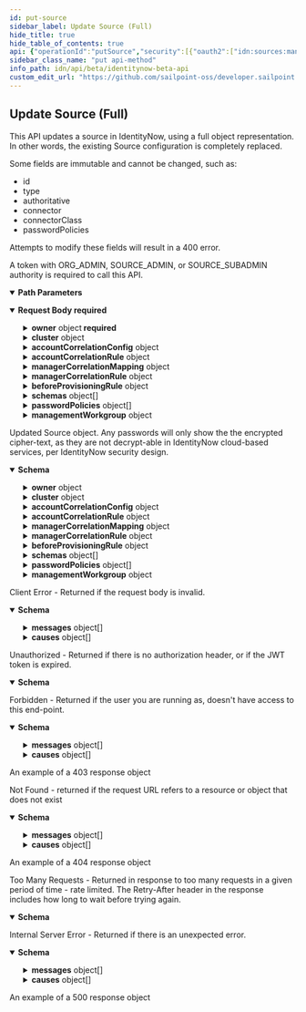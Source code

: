 ```yaml
---
id: put-source
sidebar_label: Update Source (Full)
hide_title: true
hide_table_of_contents: true
api: {"operationId":"putSource","security":[{"oauth2":["idn:sources:manage"]}],"tags":["Sources"],"description":"This API updates a source in IdentityNow, using a full object representation. In other words, the existing Source\nconfiguration is completely replaced.\n\nSome fields are immutable and cannot be changed, such as:\n\n* id\n* type\n* authoritative\n* connector\n* connectorClass\n* passwordPolicies\n\nAttempts to modify these fields will result in a 400 error.\n\nA token with ORG_ADMIN, SOURCE_ADMIN, or SOURCE_SUBADMIN authority is required to call this API.\n","parameters":[{"in":"path","name":"id","schema":{"type":"string"},"required":true,"description":"The Source id","example":"2c9180835d191a86015d28455b4a2329"}],"requestBody":{"required":true,"content":{"application/json":{"schema":{"type":"object","properties":{"id":{"type":"string","readOnly":true,"description":"the id of the Source","example":"2c91808568c529c60168cca6f90c1324"},"name":{"type":"string","description":"Human-readable name of the source","example":"My Source"},"description":{"type":"string","description":"Human-readable description of the source","example":"This is the corporate directory."},"owner":{"description":"Reference to an owning Identity Object","type":"object","properties":{"type":{"description":"The type of object being referenced","type":"string","enum":["IDENTITY"],"example":"IDENTITY"},"id":{"type":"string","description":"ID of the identity","example":"2c91808568c529c60168cca6f90c1313"},"name":{"type":"string","description":"Human-readable display name of the identity","example":"MyName"}}},"cluster":{"description":"Reference to the associated Cluster","type":"object","properties":{"type":{"description":"The type of object being referenced","type":"string","enum":["CLUSTER"],"example":"CLUSTER"},"id":{"type":"string","description":"ID of the cluster","example":"2c9180866166b5b0016167c32ef31a66"},"name":{"type":"string","description":"Human-readable display name of the cluster","example":"Corporate Cluster"}}},"accountCorrelationConfig":{"description":"Reference to an Account Correlation Config object","type":"object","properties":{"type":{"description":"The type of object being referenced","type":"string","enum":["ACCOUNT_CORRELATION_CONFIG"],"example":"ACCOUNT_CORRELATION_CONFIG"},"id":{"type":"string","description":"ID of the account correlation config","example":"2c9180855d191c59015d28583727245a"},"name":{"type":"string","description":"Human-readable display name of the account correlation config","example":"Directory [source-62867] Account Correlation"}}},"accountCorrelationRule":{"description":"Reference to a Rule that can do COMPLEX correlation, should only be used when accountCorrelationConfig can't be used.","type":"object","properties":{"type":{"description":"The type of object being referenced","type":"string","enum":["RULE"],"example":"RULE"},"id":{"type":"string","description":"ID of the rule","example":"2c918085708c274401708c2a8a760001"},"name":{"type":"string","description":"Human-readable display name of the rule","example":"Example Rule"}}},"managerCorrelationMapping":{"description":"Filter Object used during manager correlation to match incoming manager values to an existing manager's Account/Identity","type":"object","properties":{"accountAttribute":{"type":"string","description":"Name of the attribute to use for manager correlation. The value found on the account attribute will be used to lookup the manager's identity.","example":"manager"},"identityAttribute":{"type":"string","description":"Name of the identity attribute to search when trying to find a manager using the value from the accountAttribute.","example":"manager"}}},"managerCorrelationRule":{"description":"Reference to the ManagerCorrelationRule, only used when a simple filter isn't sufficient.","type":"object","properties":{"type":{"description":"The type of object being referenced","type":"string","enum":["RULE"],"example":"RULE"},"id":{"type":"string","description":"ID of the rule","example":"2c918085708c274401708c2a8a760001"},"name":{"type":"string","description":"Human-readable display name of the rule","example":"Example Rule"}}},"beforeProvisioningRule":{"description":"Rule that runs on the CCG and allows for customization of provisioning plans before the connector is called.","type":"object","properties":{"type":{"description":"The type of object being referenced","type":"string","enum":["RULE"],"example":"RULE"},"id":{"type":"string","description":"ID of the rule","example":"2c918085708c274401708c2a8a760001"},"name":{"type":"string","description":"Human-readable display name of the rule","example":"Example Rule"}}},"schemas":{"type":"array","items":{"type":"object","properties":{"type":{"description":"The type of object being referenced","type":"string","enum":["CONNECTOR_SCHEMA"],"example":"CONNECTOR_SCHEMA"},"id":{"type":"string","description":"ID of the schema","example":"2c91808568c529c60168cca6f90c1777"},"name":{"type":"string","description":"Human-readable display name of the schema","example":"MySchema"}}},"description":"List of references to Schema objects","example":[{"type":"CONNECTOR_SCHEMA","id":"2c9180835d191a86015d28455b4b232a","name":"account"},{"type":"CONNECTOR_SCHEMA","id":"2c9180835d191a86015d28455b4b232b","name":"group"}]},"passwordPolicies":{"type":"array","items":{"type":"object","properties":{"type":{"description":"The type of object being referenced","type":"string","enum":["PASSWORD_POLICY"],"example":"PASSWORD_POLICY"},"id":{"type":"string","description":"ID of the policy","example":"2c91808568c529c60168cca6f90c1777"},"name":{"type":"string","description":"Human-readable display name of the policy","example":"My Password Policy"}}},"description":"List of references to the associated PasswordPolicy objects.","example":[{"type":"PASSWORD_POLICY","id":"2c9180855d191c59015d291ceb053980","name":"Corporate Password Policy"},{"type":"PASSWORD_POLICY","id":"2c9180855d191c59015d291ceb057777","name":"Vendor Password Policy"}]},"features":{"type":"array","description":"Optional features that can be supported by a source.","items":{"type":"string","enum":["AUTHENTICATE","COMPOSITE","DIRECT_PERMISSIONS","DISCOVER_SCHEMA","ENABLE","MANAGER_LOOKUP","NO_RANDOM_ACCESS","PROXY","SEARCH","TEMPLATE","UNLOCK","UNSTRUCTURED_TARGETS","SHAREPOINT_TARGET","PROVISIONING","GROUP_PROVISIONING","SYNC_PROVISIONING","PASSWORD","CURRENT_PASSWORD","ACCOUNT_ONLY_REQUEST","ADDITIONAL_ACCOUNT_REQUEST","NO_AGGREGATION","GROUPS_HAVE_MEMBERS","NO_PERMISSIONS_PROVISIONING","NO_GROUP_PERMISSIONS_PROVISIONING","NO_UNSTRUCTURED_TARGETS_PROVISIONING","NO_DIRECT_PERMISSIONS_PROVISIONING"],"description":"Optional features that can be supported by an source.\n* AUTHENTICATE: The source supports pass-through authentication.\n* COMPOSITE: The source supports composite source creation.\n* DIRECT_PERMISSIONS: The source supports returning DirectPermissions.\n* DISCOVER_SCHEMA: The source supports discovering schemas for users and groups.\n* ENABLE The source supports reading if an account is enabled or disabled.\n* MANAGER_LOOKUP: The source supports looking up managers as they are encountered in a feed. This is the opposite of NO_RANDOM_ACCESS.\n* NO_RANDOM_ACCESS: The source does not support random access and the getObject() methods should not be called and expected to perform.\n* PROXY: The source can serve as a proxy for another source. When an source has a proxy, all connector calls made with that source are redirected through the connector for the proxy source.\n* SEARCH\n* TEMPLATE\n* UNLOCK: The source supports reading if an account is locked or unlocked.\n* UNSTRUCTURED_TARGETS: The source supports returning unstructured Targets.\n* SHAREPOINT_TARGET: The source supports returning unstructured Target data for SharePoint. It will be typically used by AD, LDAP sources.\n* PROVISIONING: The source can both read and write accounts. Having this feature implies that the provision() method is implemented. It also means that direct and target permissions can also be provisioned if they can be returned by aggregation.\n* GROUP_PROVISIONING: The source can both read and write groups. Having this feature implies that the provision() method is implemented.\n* SYNC_PROVISIONING: The source can provision accounts synchronously.\n* PASSWORD: The source can provision password changes. Since sources can never read passwords, this is should only be used in conjunction with the PROVISIONING feature.\n* CURRENT_PASSWORD: Some source types support verification of the current password\n* ACCOUNT_ONLY_REQUEST: The source supports requesting accounts without entitlements.\n* ADDITIONAL_ACCOUNT_REQUEST: The source supports requesting additional accounts.\n* NO_AGGREGATION: A source that does not support aggregation.\n* GROUPS_HAVE_MEMBERS: The source models group memberships with a member attribute on the group object rather than a groups attribute on the account object. This effects the implementation of delta account aggregation.\n* NO_PERMISSIONS_PROVISIONING: Indicates that the connector cannot provision direct or target permissions for accounts. When DIRECT_PERMISSIONS and PROVISIONING features are present, it is assumed that the connector can also provision direct permissions. This feature disables that assumption and causes permission request to be converted to work items for accounts.\n* NO_GROUP_PERMISSIONS_PROVISIONING: Indicates that the connector cannot provision direct or target permissions for groups. When DIRECT_PERMISSIONS and PROVISIONING features are present, it is assumed that the connector can also provision direct permissions. This feature disables that assumption and causes permission request to be converted to work items for groups.\n* NO_UNSTRUCTURED_TARGETS_PROVISIONING: This string will be replaced by NO_GROUP_PERMISSIONS_PROVISIONING and NO_PERMISSIONS_PROVISIONING.\n* NO_DIRECT_PERMISSIONS_PROVISIONING: This string will be replaced by NO_GROUP_PERMISSIONS_PROVISIONING and NO_PERMISSIONS_PROVISIONING."},"example":["SYNC_PROVISIONING","MANAGER_LOOKUP","SEARCH","PROVISIONING","AUTHENTICATE","GROUP_PROVISIONING","PASSWORD"]},"type":{"type":"string","description":"Specifies the type of system being managed e.g. Active Directory, Workday, etc.. If you are creating a Delimited File source, you must set the `provisionasCsv` query parameter to `true`. ","example":"OpenLDAP - Direct"},"connector":{"type":"string","description":"Connector script name.","example":"active-directory"},"connectorClass":{"type":"string","description":"The fully qualified name of the Java class that implements the connector interface.","example":"sailpoint.connector.LDAPConnector"},"connectorAttributes":{"type":"object","description":"Connector specific configuration; will differ from type to type.","example":{"healthCheckTimeout":30,"authSearchAttributes":["cn","uid","mail"]}},"deleteThreshold":{"type":"integer","format":"int32","description":"Number from 0 to 100 that specifies when to skip the delete phase.","example":10},"authoritative":{"type":"boolean","description":"When true indicates the source is referenced by an IdentityProfile.","example":false},"managementWorkgroup":{"description":"Reference to Management Workgroup for this Source","type":"object","properties":{"type":{"description":"The type of object being referenced","type":"string","enum":["GOVERNANCE_GROUP"],"example":"GOVERNANCE_GROUP"},"id":{"type":"string","description":"ID of the management workgroup","example":"2c91808568c529c60168cca6f90c2222"},"name":{"type":"string","description":"Human-readable display name of the management workgroup","example":"My Management Workgroup"}}},"healthy":{"type":"boolean","description":"When true indicates a healthy source","example":true},"status":{"type":"string","description":"A status identifier, giving specific information on why a source is healthy or not","example":"SOURCE_STATE_HEALTHY"},"since":{"type":"string","description":"Timestamp showing when a source health check was last performed","example":"2021-09-28T15:48:29.3801666300Z"},"connectorId":{"type":"string","description":"The id of connector","example":"active-directory"},"connectorName":{"type":"string","description":"The name of the connector that was chosen on source creation","example":"Active Directory"},"connectionType":{"type":"string","description":"The type of connection (direct or file)","example":"file"},"connectorImplementstionId":{"type":"string","description":"The connector implementstion id","example":"delimited-file"}},"required":["name","owner","connector"]}}}},"responses":{"200":{"description":"Updated Source object. Any passwords will only show the the encrypted cipher-text, as they are not decrypt-able in IdentityNow cloud-based services, per IdentityNow security design.","content":{"application/json":{"schema":{"type":"object","properties":{"id":{"type":"string","readOnly":true,"description":"the id of the Source","example":"2c91808568c529c60168cca6f90c1324"},"name":{"type":"string","description":"Human-readable name of the source","example":"My Source"},"description":{"type":"string","description":"Human-readable description of the source","example":"This is the corporate directory."},"owner":{"description":"Reference to an owning Identity Object","type":"object","properties":{"type":{"description":"The type of object being referenced","type":"string","enum":["IDENTITY"],"example":"IDENTITY"},"id":{"type":"string","description":"ID of the identity","example":"2c91808568c529c60168cca6f90c1313"},"name":{"type":"string","description":"Human-readable display name of the identity","example":"MyName"}}},"cluster":{"description":"Reference to the associated Cluster","type":"object","properties":{"type":{"description":"The type of object being referenced","type":"string","enum":["CLUSTER"],"example":"CLUSTER"},"id":{"type":"string","description":"ID of the cluster","example":"2c9180866166b5b0016167c32ef31a66"},"name":{"type":"string","description":"Human-readable display name of the cluster","example":"Corporate Cluster"}}},"accountCorrelationConfig":{"description":"Reference to an Account Correlation Config object","type":"object","properties":{"type":{"description":"The type of object being referenced","type":"string","enum":["ACCOUNT_CORRELATION_CONFIG"],"example":"ACCOUNT_CORRELATION_CONFIG"},"id":{"type":"string","description":"ID of the account correlation config","example":"2c9180855d191c59015d28583727245a"},"name":{"type":"string","description":"Human-readable display name of the account correlation config","example":"Directory [source-62867] Account Correlation"}}},"accountCorrelationRule":{"description":"Reference to a Rule that can do COMPLEX correlation, should only be used when accountCorrelationConfig can't be used.","type":"object","properties":{"type":{"description":"The type of object being referenced","type":"string","enum":["RULE"],"example":"RULE"},"id":{"type":"string","description":"ID of the rule","example":"2c918085708c274401708c2a8a760001"},"name":{"type":"string","description":"Human-readable display name of the rule","example":"Example Rule"}}},"managerCorrelationMapping":{"description":"Filter Object used during manager correlation to match incoming manager values to an existing manager's Account/Identity","type":"object","properties":{"accountAttribute":{"type":"string","description":"Name of the attribute to use for manager correlation. The value found on the account attribute will be used to lookup the manager's identity.","example":"manager"},"identityAttribute":{"type":"string","description":"Name of the identity attribute to search when trying to find a manager using the value from the accountAttribute.","example":"manager"}}},"managerCorrelationRule":{"description":"Reference to the ManagerCorrelationRule, only used when a simple filter isn't sufficient.","type":"object","properties":{"type":{"description":"The type of object being referenced","type":"string","enum":["RULE"],"example":"RULE"},"id":{"type":"string","description":"ID of the rule","example":"2c918085708c274401708c2a8a760001"},"name":{"type":"string","description":"Human-readable display name of the rule","example":"Example Rule"}}},"beforeProvisioningRule":{"description":"Rule that runs on the CCG and allows for customization of provisioning plans before the connector is called.","type":"object","properties":{"type":{"description":"The type of object being referenced","type":"string","enum":["RULE"],"example":"RULE"},"id":{"type":"string","description":"ID of the rule","example":"2c918085708c274401708c2a8a760001"},"name":{"type":"string","description":"Human-readable display name of the rule","example":"Example Rule"}}},"schemas":{"type":"array","items":{"type":"object","properties":{"type":{"description":"The type of object being referenced","type":"string","enum":["CONNECTOR_SCHEMA"],"example":"CONNECTOR_SCHEMA"},"id":{"type":"string","description":"ID of the schema","example":"2c91808568c529c60168cca6f90c1777"},"name":{"type":"string","description":"Human-readable display name of the schema","example":"MySchema"}}},"description":"List of references to Schema objects","example":[{"type":"CONNECTOR_SCHEMA","id":"2c9180835d191a86015d28455b4b232a","name":"account"},{"type":"CONNECTOR_SCHEMA","id":"2c9180835d191a86015d28455b4b232b","name":"group"}]},"passwordPolicies":{"type":"array","items":{"type":"object","properties":{"type":{"description":"The type of object being referenced","type":"string","enum":["PASSWORD_POLICY"],"example":"PASSWORD_POLICY"},"id":{"type":"string","description":"ID of the policy","example":"2c91808568c529c60168cca6f90c1777"},"name":{"type":"string","description":"Human-readable display name of the policy","example":"My Password Policy"}}},"description":"List of references to the associated PasswordPolicy objects.","example":[{"type":"PASSWORD_POLICY","id":"2c9180855d191c59015d291ceb053980","name":"Corporate Password Policy"},{"type":"PASSWORD_POLICY","id":"2c9180855d191c59015d291ceb057777","name":"Vendor Password Policy"}]},"features":{"type":"array","description":"Optional features that can be supported by a source.","items":{"type":"string","enum":["AUTHENTICATE","COMPOSITE","DIRECT_PERMISSIONS","DISCOVER_SCHEMA","ENABLE","MANAGER_LOOKUP","NO_RANDOM_ACCESS","PROXY","SEARCH","TEMPLATE","UNLOCK","UNSTRUCTURED_TARGETS","SHAREPOINT_TARGET","PROVISIONING","GROUP_PROVISIONING","SYNC_PROVISIONING","PASSWORD","CURRENT_PASSWORD","ACCOUNT_ONLY_REQUEST","ADDITIONAL_ACCOUNT_REQUEST","NO_AGGREGATION","GROUPS_HAVE_MEMBERS","NO_PERMISSIONS_PROVISIONING","NO_GROUP_PERMISSIONS_PROVISIONING","NO_UNSTRUCTURED_TARGETS_PROVISIONING","NO_DIRECT_PERMISSIONS_PROVISIONING"],"description":"Optional features that can be supported by an source.\n* AUTHENTICATE: The source supports pass-through authentication.\n* COMPOSITE: The source supports composite source creation.\n* DIRECT_PERMISSIONS: The source supports returning DirectPermissions.\n* DISCOVER_SCHEMA: The source supports discovering schemas for users and groups.\n* ENABLE The source supports reading if an account is enabled or disabled.\n* MANAGER_LOOKUP: The source supports looking up managers as they are encountered in a feed. This is the opposite of NO_RANDOM_ACCESS.\n* NO_RANDOM_ACCESS: The source does not support random access and the getObject() methods should not be called and expected to perform.\n* PROXY: The source can serve as a proxy for another source. When an source has a proxy, all connector calls made with that source are redirected through the connector for the proxy source.\n* SEARCH\n* TEMPLATE\n* UNLOCK: The source supports reading if an account is locked or unlocked.\n* UNSTRUCTURED_TARGETS: The source supports returning unstructured Targets.\n* SHAREPOINT_TARGET: The source supports returning unstructured Target data for SharePoint. It will be typically used by AD, LDAP sources.\n* PROVISIONING: The source can both read and write accounts. Having this feature implies that the provision() method is implemented. It also means that direct and target permissions can also be provisioned if they can be returned by aggregation.\n* GROUP_PROVISIONING: The source can both read and write groups. Having this feature implies that the provision() method is implemented.\n* SYNC_PROVISIONING: The source can provision accounts synchronously.\n* PASSWORD: The source can provision password changes. Since sources can never read passwords, this is should only be used in conjunction with the PROVISIONING feature.\n* CURRENT_PASSWORD: Some source types support verification of the current password\n* ACCOUNT_ONLY_REQUEST: The source supports requesting accounts without entitlements.\n* ADDITIONAL_ACCOUNT_REQUEST: The source supports requesting additional accounts.\n* NO_AGGREGATION: A source that does not support aggregation.\n* GROUPS_HAVE_MEMBERS: The source models group memberships with a member attribute on the group object rather than a groups attribute on the account object. This effects the implementation of delta account aggregation.\n* NO_PERMISSIONS_PROVISIONING: Indicates that the connector cannot provision direct or target permissions for accounts. When DIRECT_PERMISSIONS and PROVISIONING features are present, it is assumed that the connector can also provision direct permissions. This feature disables that assumption and causes permission request to be converted to work items for accounts.\n* NO_GROUP_PERMISSIONS_PROVISIONING: Indicates that the connector cannot provision direct or target permissions for groups. When DIRECT_PERMISSIONS and PROVISIONING features are present, it is assumed that the connector can also provision direct permissions. This feature disables that assumption and causes permission request to be converted to work items for groups.\n* NO_UNSTRUCTURED_TARGETS_PROVISIONING: This string will be replaced by NO_GROUP_PERMISSIONS_PROVISIONING and NO_PERMISSIONS_PROVISIONING.\n* NO_DIRECT_PERMISSIONS_PROVISIONING: This string will be replaced by NO_GROUP_PERMISSIONS_PROVISIONING and NO_PERMISSIONS_PROVISIONING."},"example":["SYNC_PROVISIONING","MANAGER_LOOKUP","SEARCH","PROVISIONING","AUTHENTICATE","GROUP_PROVISIONING","PASSWORD"]},"type":{"type":"string","description":"Specifies the type of system being managed e.g. Active Directory, Workday, etc.. If you are creating a Delimited File source, you must set the `provisionasCsv` query parameter to `true`. ","example":"OpenLDAP - Direct"},"connector":{"type":"string","description":"Connector script name.","example":"active-directory"},"connectorClass":{"type":"string","description":"The fully qualified name of the Java class that implements the connector interface.","example":"sailpoint.connector.LDAPConnector"},"connectorAttributes":{"type":"object","description":"Connector specific configuration; will differ from type to type.","example":{"healthCheckTimeout":30,"authSearchAttributes":["cn","uid","mail"]}},"deleteThreshold":{"type":"integer","format":"int32","description":"Number from 0 to 100 that specifies when to skip the delete phase.","example":10},"authoritative":{"type":"boolean","description":"When true indicates the source is referenced by an IdentityProfile.","example":false},"managementWorkgroup":{"description":"Reference to Management Workgroup for this Source","type":"object","properties":{"type":{"description":"The type of object being referenced","type":"string","enum":["GOVERNANCE_GROUP"],"example":"GOVERNANCE_GROUP"},"id":{"type":"string","description":"ID of the management workgroup","example":"2c91808568c529c60168cca6f90c2222"},"name":{"type":"string","description":"Human-readable display name of the management workgroup","example":"My Management Workgroup"}}},"healthy":{"type":"boolean","description":"When true indicates a healthy source","example":true},"status":{"type":"string","description":"A status identifier, giving specific information on why a source is healthy or not","example":"SOURCE_STATE_HEALTHY"},"since":{"type":"string","description":"Timestamp showing when a source health check was last performed","example":"2021-09-28T15:48:29.3801666300Z"},"connectorId":{"type":"string","description":"The id of connector","example":"active-directory"},"connectorName":{"type":"string","description":"The name of the connector that was chosen on source creation","example":"Active Directory"},"connectionType":{"type":"string","description":"The type of connection (direct or file)","example":"file"},"connectorImplementstionId":{"type":"string","description":"The connector implementstion id","example":"delimited-file"}},"required":["name","owner","connector"]}}}},"400":{"description":"Client Error - Returned if the request body is invalid.","content":{"application/json":{"schema":{"type":"object","properties":{"detailCode":{"type":"string","description":"Fine-grained error code providing more detail of the error.","example":"400.1 Bad Request Content"},"trackingId":{"type":"string","description":"Unique tracking id for the error.","example":"e7eab60924f64aa284175b9fa3309599"},"messages":{"type":"array","description":"Generic localized reason for error","items":{"type":"object","properties":{"locale":{"type":"string","description":"The locale for the message text, a BCP 47 language tag.","example":"en-US"},"localeOrigin":{"type":"string","enum":["DEFAULT","REQUEST"],"description":"An indicator of how the locale was selected. *DEFAULT* means the locale is the system default. *REQUEST* means the locale was selected from the request context (i.e., best match based on the *Accept-Language* header). Additional values may be added in the future without notice.","example":"DEFAULT"},"text":{"type":"string","description":"Actual text of the error message in the indicated locale.","example":"The request was syntactically correct but its content is semantically invalid."}}}},"causes":{"type":"array","description":"Plain-text descriptive reasons to provide additional detail to the text provided in the messages field","items":{"type":"object","properties":{"locale":{"type":"string","description":"The locale for the message text, a BCP 47 language tag.","example":"en-US"},"localeOrigin":{"type":"string","enum":["DEFAULT","REQUEST"],"description":"An indicator of how the locale was selected. *DEFAULT* means the locale is the system default. *REQUEST* means the locale was selected from the request context (i.e., best match based on the *Accept-Language* header). Additional values may be added in the future without notice.","example":"DEFAULT"},"text":{"type":"string","description":"Actual text of the error message in the indicated locale.","example":"The request was syntactically correct but its content is semantically invalid."}}}}}}}}},"401":{"description":"Unauthorized - Returned if there is no authorization header, or if the JWT token is expired.","content":{"application/json":{"schema":{"type":"object","properties":{"error":{"description":"A message describing the error","example":"JWT validation failed: JWT is expired"}}}}}},"403":{"description":"Forbidden - Returned if the user you are running as, doesn't have access to this end-point.","content":{"application/json":{"schema":{"type":"object","properties":{"detailCode":{"type":"string","description":"Fine-grained error code providing more detail of the error.","example":"400.1 Bad Request Content"},"trackingId":{"type":"string","description":"Unique tracking id for the error.","example":"e7eab60924f64aa284175b9fa3309599"},"messages":{"type":"array","description":"Generic localized reason for error","items":{"type":"object","properties":{"locale":{"type":"string","description":"The locale for the message text, a BCP 47 language tag.","example":"en-US"},"localeOrigin":{"type":"string","enum":["DEFAULT","REQUEST"],"description":"An indicator of how the locale was selected. *DEFAULT* means the locale is the system default. *REQUEST* means the locale was selected from the request context (i.e., best match based on the *Accept-Language* header). Additional values may be added in the future without notice.","example":"DEFAULT"},"text":{"type":"string","description":"Actual text of the error message in the indicated locale.","example":"The request was syntactically correct but its content is semantically invalid."}}}},"causes":{"type":"array","description":"Plain-text descriptive reasons to provide additional detail to the text provided in the messages field","items":{"type":"object","properties":{"locale":{"type":"string","description":"The locale for the message text, a BCP 47 language tag.","example":"en-US"},"localeOrigin":{"type":"string","enum":["DEFAULT","REQUEST"],"description":"An indicator of how the locale was selected. *DEFAULT* means the locale is the system default. *REQUEST* means the locale was selected from the request context (i.e., best match based on the *Accept-Language* header). Additional values may be added in the future without notice.","example":"DEFAULT"},"text":{"type":"string","description":"Actual text of the error message in the indicated locale.","example":"The request was syntactically correct but its content is semantically invalid."}}}}}},"examples":{"403":{"summary":"An example of a 403 response object","value":{"detailCode":"403 Forbidden","trackingId":"b21b1f7ce4da4d639f2c62a57171b427","messages":[{"locale":"en-US","localeOrigin":"DEFAULT","text":"The server understood the request but refuses to authorize it."}]}}}}}},"404":{"description":"Not Found - returned if the request URL refers to a resource or object that does not exist","content":{"application/json":{"schema":{"type":"object","properties":{"detailCode":{"type":"string","description":"Fine-grained error code providing more detail of the error.","example":"400.1 Bad Request Content"},"trackingId":{"type":"string","description":"Unique tracking id for the error.","example":"e7eab60924f64aa284175b9fa3309599"},"messages":{"type":"array","description":"Generic localized reason for error","items":{"type":"object","properties":{"locale":{"type":"string","description":"The locale for the message text, a BCP 47 language tag.","example":"en-US"},"localeOrigin":{"type":"string","enum":["DEFAULT","REQUEST"],"description":"An indicator of how the locale was selected. *DEFAULT* means the locale is the system default. *REQUEST* means the locale was selected from the request context (i.e., best match based on the *Accept-Language* header). Additional values may be added in the future without notice.","example":"DEFAULT"},"text":{"type":"string","description":"Actual text of the error message in the indicated locale.","example":"The request was syntactically correct but its content is semantically invalid."}}}},"causes":{"type":"array","description":"Plain-text descriptive reasons to provide additional detail to the text provided in the messages field","items":{"type":"object","properties":{"locale":{"type":"string","description":"The locale for the message text, a BCP 47 language tag.","example":"en-US"},"localeOrigin":{"type":"string","enum":["DEFAULT","REQUEST"],"description":"An indicator of how the locale was selected. *DEFAULT* means the locale is the system default. *REQUEST* means the locale was selected from the request context (i.e., best match based on the *Accept-Language* header). Additional values may be added in the future without notice.","example":"DEFAULT"},"text":{"type":"string","description":"Actual text of the error message in the indicated locale.","example":"The request was syntactically correct but its content is semantically invalid."}}}}}},"examples":{"404":{"summary":"An example of a 404 response object","value":{"detailCode":"404 Not found","trackingId":"b21b1f7ce4da4d639f2c62a57171b427","messages":[{"locale":"en-US","localeOrigin":"DEFAULT","text":"The server did not find a current representation for the target resource."}]}}}}}},"429":{"description":"Too Many Requests - Returned in response to too many requests in a given period of time - rate limited. The Retry-After header in the response includes how long to wait before trying again.","content":{"application/json":{"schema":{"type":"object","properties":{"message":{"description":"A message describing the error","example":" Rate Limit Exceeded "}}}}}},"500":{"description":"Internal Server Error - Returned if there is an unexpected error.","content":{"application/json":{"schema":{"type":"object","properties":{"detailCode":{"type":"string","description":"Fine-grained error code providing more detail of the error.","example":"400.1 Bad Request Content"},"trackingId":{"type":"string","description":"Unique tracking id for the error.","example":"e7eab60924f64aa284175b9fa3309599"},"messages":{"type":"array","description":"Generic localized reason for error","items":{"type":"object","properties":{"locale":{"type":"string","description":"The locale for the message text, a BCP 47 language tag.","example":"en-US"},"localeOrigin":{"type":"string","enum":["DEFAULT","REQUEST"],"description":"An indicator of how the locale was selected. *DEFAULT* means the locale is the system default. *REQUEST* means the locale was selected from the request context (i.e., best match based on the *Accept-Language* header). Additional values may be added in the future without notice.","example":"DEFAULT"},"text":{"type":"string","description":"Actual text of the error message in the indicated locale.","example":"The request was syntactically correct but its content is semantically invalid."}}}},"causes":{"type":"array","description":"Plain-text descriptive reasons to provide additional detail to the text provided in the messages field","items":{"type":"object","properties":{"locale":{"type":"string","description":"The locale for the message text, a BCP 47 language tag.","example":"en-US"},"localeOrigin":{"type":"string","enum":["DEFAULT","REQUEST"],"description":"An indicator of how the locale was selected. *DEFAULT* means the locale is the system default. *REQUEST* means the locale was selected from the request context (i.e., best match based on the *Accept-Language* header). Additional values may be added in the future without notice.","example":"DEFAULT"},"text":{"type":"string","description":"Actual text of the error message in the indicated locale.","example":"The request was syntactically correct but its content is semantically invalid."}}}}}},"examples":{"500":{"summary":"An example of a 500 response object","value":{"detailCode":"500.0 Internal Fault","trackingId":"b21b1f7ce4da4d639f2c62a57171b427","messages":[{"locale":"en-US","localeOrigin":"DEFAULT","text":"An internal fault occurred."}]}}}}}}},"method":"put","path":"/sources/{id}","servers":[{"url":"https://{tenant}.api.identitynow.com/beta","description":"This is the beta API server.","variables":{"tenant":{"default":"sailpoint","description":"This is the name of your tenant, typically your company's name."}}}],"securitySchemes":{"oauth2":{"type":"oauth2","description":"OAuth2 Bearer token (JWT). See [IdentityNow REST API Authentication](https://developer.sailpoint.com/idn/api/authentication) for more information.\n- Directions for generating a [personal access token](https://developer.sailpoint.com/idn/api/authentication#personal-access-tokens)\n- Directions using [client credentials flow](https://developer.sailpoint.com/idn/api/authentication#client-credentials-grant-flow)\n- Directions for using [authorization code flow](https://developer.sailpoint.com/idn/api/authentication#authorization-code-grant-flow)\n\nWhich authentication method should I choose?  See our [guide](https://developer.sailpoint.com/idn/api/authentication#which-oauth-20-grant-flow-should-i-use)\n\nLearn more about how to find your `tokenUrl` and `authorizationUrl` [in our docs](https://developer.sailpoint.com/idn/api/authentication#find-your-tenants-oauth-details)\n","flows":{"clientCredentials":{"tokenUrl":"https://tenant.api.identitynow.com/oauth/token","scopes":{"sp:scopes:default":"default scope","sp:scopes:all":"access to all scopes"}},"authorizationCode":{"authorizationUrl":"https://tenant.identitynow.com/oauth/authorize","tokenUrl":"https://tenant.api.identitynow.com/oauth/token","scopes":{"sp:scopes:default":"default scope","sp:scopes:all":"access to all scopes"}}}}},"jsonRequestBodyExample":{"name":"My Source","description":"This is the corporate directory.","owner":{"type":"IDENTITY","id":"2c91808568c529c60168cca6f90c1313","name":"MyName"},"cluster":{"type":"CLUSTER","id":"2c9180866166b5b0016167c32ef31a66","name":"Corporate Cluster"},"accountCorrelationConfig":{"type":"ACCOUNT_CORRELATION_CONFIG","id":"2c9180855d191c59015d28583727245a","name":"Directory [source-62867] Account Correlation"},"accountCorrelationRule":{"type":"RULE","id":"2c918085708c274401708c2a8a760001","name":"Example Rule"},"managerCorrelationMapping":{"accountAttribute":"manager","identityAttribute":"manager"},"managerCorrelationRule":{"type":"RULE","id":"2c918085708c274401708c2a8a760001","name":"Example Rule"},"beforeProvisioningRule":{"type":"RULE","id":"2c918085708c274401708c2a8a760001","name":"Example Rule"},"schemas":[{"type":"CONNECTOR_SCHEMA","id":"2c9180835d191a86015d28455b4b232a","name":"account"},{"type":"CONNECTOR_SCHEMA","id":"2c9180835d191a86015d28455b4b232b","name":"group"}],"passwordPolicies":[{"type":"PASSWORD_POLICY","id":"2c9180855d191c59015d291ceb053980","name":"Corporate Password Policy"},{"type":"PASSWORD_POLICY","id":"2c9180855d191c59015d291ceb057777","name":"Vendor Password Policy"}],"features":["SYNC_PROVISIONING","MANAGER_LOOKUP","SEARCH","PROVISIONING","AUTHENTICATE","GROUP_PROVISIONING","PASSWORD"],"type":"OpenLDAP - Direct","connector":"active-directory","connectorClass":"sailpoint.connector.LDAPConnector","connectorAttributes":{"healthCheckTimeout":30,"authSearchAttributes":["cn","uid","mail"]},"deleteThreshold":10,"authoritative":false,"managementWorkgroup":{"type":"GOVERNANCE_GROUP","id":"2c91808568c529c60168cca6f90c2222","name":"My Management Workgroup"},"healthy":true,"status":"SOURCE_STATE_HEALTHY","since":"2021-09-28T15:48:29.3801666300Z","connectorId":"active-directory","connectorName":"Active Directory","connectionType":"file","connectorImplementstionId":"delimited-file"},"info":{"title":"IdentityNow Beta API","description":"Use these APIs to interact with the IdentityNow platform to achieve repeatable, automated processes with greater scalability. These APIs are in beta and are subject to change. We encourage you to join the SailPoint Developer Community forum at https://developer.sailpoint.com/discuss to connect with other developers using our APIs.","termsOfService":"https://developer.sailpoint.com/discuss/tos","contact":{"name":"Developer Relations","url":"https://developer.sailpoint.com/discuss/api-help"},"license":{"name":"MIT","url":"https://opensource.org/licenses/MIT"},"version":"3.1.0-beta"},"postman":{"name":"Update Source (Full)","description":{"content":"This API updates a source in IdentityNow, using a full object representation. In other words, the existing Source\nconfiguration is completely replaced.\n\nSome fields are immutable and cannot be changed, such as:\n\n* id\n* type\n* authoritative\n* connector\n* connectorClass\n* passwordPolicies\n\nAttempts to modify these fields will result in a 400 error.\n\nA token with ORG_ADMIN, SOURCE_ADMIN, or SOURCE_SUBADMIN authority is required to call this API.\n","type":"text/plain"},"url":{"path":["sources",":id"],"host":["{{baseUrl}}"],"query":[],"variable":[{"disabled":false,"description":{"content":"(Required) The Source id","type":"text/plain"},"type":"any","value":"","key":"id"}]},"header":[{"key":"Content-Type","value":"application/json"},{"key":"Accept","value":"application/json"}],"method":"PUT","body":{"mode":"raw","raw":"\"\"","options":{"raw":{"language":"json"}}},"auth":{"type":"oauth2","oauth2":[]}}}
sidebar_class_name: "put api-method"
info_path: idn/api/beta/identitynow-beta-api
custom_edit_url: "https://github.com/sailpoint-oss/developer.sailpoint.com/issues/new?assignees=&labels=&template=bug-report.md&title=%5BBug%5D+Your+Bug+Report+Here Requesting changes to 'Update Source (Full)' (put-source)"
---
```



## Update Source (Full)



This API updates a source in IdentityNow, using a full object representation. In other words, the existing Source
configuration is completely replaced.

Some fields are immutable and cannot be changed, such as:

* id
* type
* authoritative
* connector
* connectorClass
* passwordPolicies

Attempts to modify these fields will result in a 400 error.

A token with ORG_ADMIN, SOURCE_ADMIN, or SOURCE_SUBADMIN authority is required to call this API.


<details style={{"marginBottom":"1rem"}} data-collapsed={false} open={true}><summary style={{}}><strong>Path Parameters</strong></summary><div><ul><ParamsItem className={"paramsItem"} param={{"in":"path","name":"id","schema":{"type":"string"},"required":true,"description":"The Source id","example":"2c9180835d191a86015d28455b4a2329"}}></ParamsItem></ul></div></details><MimeTabs><TabItem label={"application/json"} value={"application/json-schema"}><details style={{}} data-collapsed={false} open={true}><summary style={{"textAlign":"left"}}><strong>Request Body</strong><strong style={{"fontSize":"var(--ifm-code-font-size)","color":"var(--openapi-required)"}}> required</strong></summary><div style={{"textAlign":"left","marginLeft":"1rem"}}></div><ul style={{"marginLeft":"1rem"}}><SchemaItem collapsible={false} name={"name"} required={true} deprecated={undefined} schemaDescription={"Human-readable name of the source"} schemaName={"string"} qualifierMessage={undefined} defaultValue={undefined}></SchemaItem><SchemaItem collapsible={false} name={"description"} required={false} deprecated={undefined} schemaDescription={"Human-readable description of the source"} schemaName={"string"} qualifierMessage={undefined} defaultValue={undefined}></SchemaItem><SchemaItem collapsible={true} className={"schemaItem"}><details style={{}}><summary style={{}}><strong>owner</strong><span style={{"opacity":"0.6"}}> object</span><strong style={{"fontSize":"var(--ifm-code-font-size)","color":"var(--openapi-required)"}}> required</strong></summary><div style={{"marginLeft":"1rem"}}><div style={{"marginTop":".5rem","marginBottom":".5rem"}}>

Reference to an owning Identity Object

</div><SchemaItem collapsible={false} name={"type"} required={false} deprecated={undefined} schemaDescription={"The type of object being referenced"} schemaName={"string"} qualifierMessage={"**Possible values:** [`IDENTITY`]"} defaultValue={undefined}></SchemaItem><SchemaItem collapsible={false} name={"id"} required={false} deprecated={undefined} schemaDescription={"ID of the identity"} schemaName={"string"} qualifierMessage={undefined} defaultValue={undefined}></SchemaItem><SchemaItem collapsible={false} name={"name"} required={false} deprecated={undefined} schemaDescription={"Human-readable display name of the identity"} schemaName={"string"} qualifierMessage={undefined} defaultValue={undefined}></SchemaItem></div></details></SchemaItem><SchemaItem collapsible={true} className={"schemaItem"}><details style={{}}><summary style={{}}><strong>cluster</strong><span style={{"opacity":"0.6"}}> object</span></summary><div style={{"marginLeft":"1rem"}}><div style={{"marginTop":".5rem","marginBottom":".5rem"}}>

Reference to the associated Cluster

</div><SchemaItem collapsible={false} name={"type"} required={false} deprecated={undefined} schemaDescription={"The type of object being referenced"} schemaName={"string"} qualifierMessage={"**Possible values:** [`CLUSTER`]"} defaultValue={undefined}></SchemaItem><SchemaItem collapsible={false} name={"id"} required={false} deprecated={undefined} schemaDescription={"ID of the cluster"} schemaName={"string"} qualifierMessage={undefined} defaultValue={undefined}></SchemaItem><SchemaItem collapsible={false} name={"name"} required={false} deprecated={undefined} schemaDescription={"Human-readable display name of the cluster"} schemaName={"string"} qualifierMessage={undefined} defaultValue={undefined}></SchemaItem></div></details></SchemaItem><SchemaItem collapsible={true} className={"schemaItem"}><details style={{}}><summary style={{}}><strong>accountCorrelationConfig</strong><span style={{"opacity":"0.6"}}> object</span></summary><div style={{"marginLeft":"1rem"}}><div style={{"marginTop":".5rem","marginBottom":".5rem"}}>

Reference to an Account Correlation Config object

</div><SchemaItem collapsible={false} name={"type"} required={false} deprecated={undefined} schemaDescription={"The type of object being referenced"} schemaName={"string"} qualifierMessage={"**Possible values:** [`ACCOUNT_CORRELATION_CONFIG`]"} defaultValue={undefined}></SchemaItem><SchemaItem collapsible={false} name={"id"} required={false} deprecated={undefined} schemaDescription={"ID of the account correlation config"} schemaName={"string"} qualifierMessage={undefined} defaultValue={undefined}></SchemaItem><SchemaItem collapsible={false} name={"name"} required={false} deprecated={undefined} schemaDescription={"Human-readable display name of the account correlation config"} schemaName={"string"} qualifierMessage={undefined} defaultValue={undefined}></SchemaItem></div></details></SchemaItem><SchemaItem collapsible={true} className={"schemaItem"}><details style={{}}><summary style={{}}><strong>accountCorrelationRule</strong><span style={{"opacity":"0.6"}}> object</span></summary><div style={{"marginLeft":"1rem"}}><div style={{"marginTop":".5rem","marginBottom":".5rem"}}>

Reference to a Rule that can do COMPLEX correlation, should only be used when accountCorrelationConfig can't be used.

</div><SchemaItem collapsible={false} name={"type"} required={false} deprecated={undefined} schemaDescription={"The type of object being referenced"} schemaName={"string"} qualifierMessage={"**Possible values:** [`RULE`]"} defaultValue={undefined}></SchemaItem><SchemaItem collapsible={false} name={"id"} required={false} deprecated={undefined} schemaDescription={"ID of the rule"} schemaName={"string"} qualifierMessage={undefined} defaultValue={undefined}></SchemaItem><SchemaItem collapsible={false} name={"name"} required={false} deprecated={undefined} schemaDescription={"Human-readable display name of the rule"} schemaName={"string"} qualifierMessage={undefined} defaultValue={undefined}></SchemaItem></div></details></SchemaItem><SchemaItem collapsible={true} className={"schemaItem"}><details style={{}}><summary style={{}}><strong>managerCorrelationMapping</strong><span style={{"opacity":"0.6"}}> object</span></summary><div style={{"marginLeft":"1rem"}}><div style={{"marginTop":".5rem","marginBottom":".5rem"}}>

Filter Object used during manager correlation to match incoming manager values to an existing manager's Account/Identity

</div><SchemaItem collapsible={false} name={"accountAttribute"} required={false} deprecated={undefined} schemaDescription={"Name of the attribute to use for manager correlation. The value found on the account attribute will be used to lookup the manager's identity."} schemaName={"string"} qualifierMessage={undefined} defaultValue={undefined}></SchemaItem><SchemaItem collapsible={false} name={"identityAttribute"} required={false} deprecated={undefined} schemaDescription={"Name of the identity attribute to search when trying to find a manager using the value from the accountAttribute."} schemaName={"string"} qualifierMessage={undefined} defaultValue={undefined}></SchemaItem></div></details></SchemaItem><SchemaItem collapsible={true} className={"schemaItem"}><details style={{}}><summary style={{}}><strong>managerCorrelationRule</strong><span style={{"opacity":"0.6"}}> object</span></summary><div style={{"marginLeft":"1rem"}}><div style={{"marginTop":".5rem","marginBottom":".5rem"}}>

Reference to the ManagerCorrelationRule, only used when a simple filter isn't sufficient.

</div><SchemaItem collapsible={false} name={"type"} required={false} deprecated={undefined} schemaDescription={"The type of object being referenced"} schemaName={"string"} qualifierMessage={"**Possible values:** [`RULE`]"} defaultValue={undefined}></SchemaItem><SchemaItem collapsible={false} name={"id"} required={false} deprecated={undefined} schemaDescription={"ID of the rule"} schemaName={"string"} qualifierMessage={undefined} defaultValue={undefined}></SchemaItem><SchemaItem collapsible={false} name={"name"} required={false} deprecated={undefined} schemaDescription={"Human-readable display name of the rule"} schemaName={"string"} qualifierMessage={undefined} defaultValue={undefined}></SchemaItem></div></details></SchemaItem><SchemaItem collapsible={true} className={"schemaItem"}><details style={{}}><summary style={{}}><strong>beforeProvisioningRule</strong><span style={{"opacity":"0.6"}}> object</span></summary><div style={{"marginLeft":"1rem"}}><div style={{"marginTop":".5rem","marginBottom":".5rem"}}>

Rule that runs on the CCG and allows for customization of provisioning plans before the connector is called.

</div><SchemaItem collapsible={false} name={"type"} required={false} deprecated={undefined} schemaDescription={"The type of object being referenced"} schemaName={"string"} qualifierMessage={"**Possible values:** [`RULE`]"} defaultValue={undefined}></SchemaItem><SchemaItem collapsible={false} name={"id"} required={false} deprecated={undefined} schemaDescription={"ID of the rule"} schemaName={"string"} qualifierMessage={undefined} defaultValue={undefined}></SchemaItem><SchemaItem collapsible={false} name={"name"} required={false} deprecated={undefined} schemaDescription={"Human-readable display name of the rule"} schemaName={"string"} qualifierMessage={undefined} defaultValue={undefined}></SchemaItem></div></details></SchemaItem><SchemaItem collapsible={true} className={"schemaItem"}><details style={{}}><summary style={{}}><strong>schemas</strong><span style={{"opacity":"0.6"}}> object[]</span></summary><div style={{"marginLeft":"1rem"}}><div style={{"marginTop":".5rem","marginBottom":".5rem"}}>

List of references to Schema objects

</div><SchemaItem collapsible={false} name={"type"} required={false} deprecated={undefined} schemaDescription={"The type of object being referenced"} schemaName={"string"} qualifierMessage={"**Possible values:** [`CONNECTOR_SCHEMA`]"} defaultValue={undefined}></SchemaItem><SchemaItem collapsible={false} name={"id"} required={false} deprecated={undefined} schemaDescription={"ID of the schema"} schemaName={"string"} qualifierMessage={undefined} defaultValue={undefined}></SchemaItem><SchemaItem collapsible={false} name={"name"} required={false} deprecated={undefined} schemaDescription={"Human-readable display name of the schema"} schemaName={"string"} qualifierMessage={undefined} defaultValue={undefined}></SchemaItem></div></details></SchemaItem><SchemaItem collapsible={true} className={"schemaItem"}><details style={{}}><summary style={{}}><strong>passwordPolicies</strong><span style={{"opacity":"0.6"}}> object[]</span></summary><div style={{"marginLeft":"1rem"}}><div style={{"marginTop":".5rem","marginBottom":".5rem"}}>

List of references to the associated PasswordPolicy objects.

</div><SchemaItem collapsible={false} name={"type"} required={false} deprecated={undefined} schemaDescription={"The type of object being referenced"} schemaName={"string"} qualifierMessage={"**Possible values:** [`PASSWORD_POLICY`]"} defaultValue={undefined}></SchemaItem><SchemaItem collapsible={false} name={"id"} required={false} deprecated={undefined} schemaDescription={"ID of the policy"} schemaName={"string"} qualifierMessage={undefined} defaultValue={undefined}></SchemaItem><SchemaItem collapsible={false} name={"name"} required={false} deprecated={undefined} schemaDescription={"Human-readable display name of the policy"} schemaName={"string"} qualifierMessage={undefined} defaultValue={undefined}></SchemaItem></div></details></SchemaItem><SchemaItem collapsible={false} name={"features"} required={false} deprecated={undefined} schemaDescription={"Optional features that can be supported by a source."} schemaName={"string[]"} qualifierMessage={"**Possible values:** [`AUTHENTICATE`, `COMPOSITE`, `DIRECT_PERMISSIONS`, `DISCOVER_SCHEMA`, `ENABLE`, `MANAGER_LOOKUP`, `NO_RANDOM_ACCESS`, `PROXY`, `SEARCH`, `TEMPLATE`, `UNLOCK`, `UNSTRUCTURED_TARGETS`, `SHAREPOINT_TARGET`, `PROVISIONING`, `GROUP_PROVISIONING`, `SYNC_PROVISIONING`, `PASSWORD`, `CURRENT_PASSWORD`, `ACCOUNT_ONLY_REQUEST`, `ADDITIONAL_ACCOUNT_REQUEST`, `NO_AGGREGATION`, `GROUPS_HAVE_MEMBERS`, `NO_PERMISSIONS_PROVISIONING`, `NO_GROUP_PERMISSIONS_PROVISIONING`, `NO_UNSTRUCTURED_TARGETS_PROVISIONING`, `NO_DIRECT_PERMISSIONS_PROVISIONING`]"} defaultValue={undefined}></SchemaItem><SchemaItem collapsible={false} name={"type"} required={false} deprecated={undefined} schemaDescription={"Specifies the type of system being managed e.g. Active Directory, Workday, etc.. If you are creating a Delimited File source, you must set the `provisionasCsv` query parameter to `true`. "} schemaName={"string"} qualifierMessage={undefined} defaultValue={undefined}></SchemaItem><SchemaItem collapsible={false} name={"connector"} required={true} deprecated={undefined} schemaDescription={"Connector script name."} schemaName={"string"} qualifierMessage={undefined} defaultValue={undefined}></SchemaItem><SchemaItem collapsible={false} name={"connectorClass"} required={false} deprecated={undefined} schemaDescription={"The fully qualified name of the Java class that implements the connector interface."} schemaName={"string"} qualifierMessage={undefined} defaultValue={undefined}></SchemaItem><SchemaItem collapsible={false} name={"connectorAttributes"} required={false} deprecated={undefined} schemaDescription={"Connector specific configuration; will differ from type to type."} schemaName={"object"} qualifierMessage={undefined} defaultValue={undefined}></SchemaItem><SchemaItem collapsible={false} name={"deleteThreshold"} required={false} deprecated={undefined} schemaDescription={"Number from 0 to 100 that specifies when to skip the delete phase."} schemaName={"int32"} qualifierMessage={undefined} defaultValue={undefined}></SchemaItem><SchemaItem collapsible={false} name={"authoritative"} required={false} deprecated={undefined} schemaDescription={"When true indicates the source is referenced by an IdentityProfile."} schemaName={"boolean"} qualifierMessage={undefined} defaultValue={undefined}></SchemaItem><SchemaItem collapsible={true} className={"schemaItem"}><details style={{}}><summary style={{}}><strong>managementWorkgroup</strong><span style={{"opacity":"0.6"}}> object</span></summary><div style={{"marginLeft":"1rem"}}><div style={{"marginTop":".5rem","marginBottom":".5rem"}}>

Reference to Management Workgroup for this Source

</div><SchemaItem collapsible={false} name={"type"} required={false} deprecated={undefined} schemaDescription={"The type of object being referenced"} schemaName={"string"} qualifierMessage={"**Possible values:** [`GOVERNANCE_GROUP`]"} defaultValue={undefined}></SchemaItem><SchemaItem collapsible={false} name={"id"} required={false} deprecated={undefined} schemaDescription={"ID of the management workgroup"} schemaName={"string"} qualifierMessage={undefined} defaultValue={undefined}></SchemaItem><SchemaItem collapsible={false} name={"name"} required={false} deprecated={undefined} schemaDescription={"Human-readable display name of the management workgroup"} schemaName={"string"} qualifierMessage={undefined} defaultValue={undefined}></SchemaItem></div></details></SchemaItem><SchemaItem collapsible={false} name={"healthy"} required={false} deprecated={undefined} schemaDescription={"When true indicates a healthy source"} schemaName={"boolean"} qualifierMessage={undefined} defaultValue={undefined}></SchemaItem><SchemaItem collapsible={false} name={"status"} required={false} deprecated={undefined} schemaDescription={"A status identifier, giving specific information on why a source is healthy or not"} schemaName={"string"} qualifierMessage={undefined} defaultValue={undefined}></SchemaItem><SchemaItem collapsible={false} name={"since"} required={false} deprecated={undefined} schemaDescription={"Timestamp showing when a source health check was last performed"} schemaName={"string"} qualifierMessage={undefined} defaultValue={undefined}></SchemaItem><SchemaItem collapsible={false} name={"connectorId"} required={false} deprecated={undefined} schemaDescription={"The id of connector"} schemaName={"string"} qualifierMessage={undefined} defaultValue={undefined}></SchemaItem><SchemaItem collapsible={false} name={"connectorName"} required={false} deprecated={undefined} schemaDescription={"The name of the connector that was chosen on source creation"} schemaName={"string"} qualifierMessage={undefined} defaultValue={undefined}></SchemaItem><SchemaItem collapsible={false} name={"connectionType"} required={false} deprecated={undefined} schemaDescription={"The type of connection (direct or file)"} schemaName={"string"} qualifierMessage={undefined} defaultValue={undefined}></SchemaItem><SchemaItem collapsible={false} name={"connectorImplementstionId"} required={false} deprecated={undefined} schemaDescription={"The connector implementstion id"} schemaName={"string"} qualifierMessage={undefined} defaultValue={undefined}></SchemaItem></ul></details></TabItem></MimeTabs><div><ApiTabs><TabItem label={"200"} value={"200"}><div>

Updated Source object. Any passwords will only show the the encrypted cipher-text, as they are not decrypt-able in IdentityNow cloud-based services, per IdentityNow security design.

</div><div><MimeTabs schemaType={"response"}><TabItem label={"application/json"} value={"application/json"}><SchemaTabs><TabItem label={"Schema"} value={"Schema"}><details style={{}} data-collapsed={false} open={true}><summary style={{"textAlign":"left"}}><strong>Schema</strong></summary><div style={{"textAlign":"left","marginLeft":"1rem"}}></div><ul style={{"marginLeft":"1rem"}}><SchemaItem collapsible={false} name={"id"} required={false} deprecated={undefined} schemaDescription={"the id of the Source"} schemaName={"string"} qualifierMessage={undefined} defaultValue={undefined}></SchemaItem><SchemaItem collapsible={false} name={"name"} required={false} deprecated={undefined} schemaDescription={"Human-readable name of the source"} schemaName={"string"} qualifierMessage={undefined} defaultValue={undefined}></SchemaItem><SchemaItem collapsible={false} name={"description"} required={false} deprecated={undefined} schemaDescription={"Human-readable description of the source"} schemaName={"string"} qualifierMessage={undefined} defaultValue={undefined}></SchemaItem><SchemaItem collapsible={true} className={"schemaItem"}><details style={{}}><summary style={{}}><strong>owner</strong><span style={{"opacity":"0.6"}}> object</span></summary><div style={{"marginLeft":"1rem"}}><div style={{"marginTop":".5rem","marginBottom":".5rem"}}>

Reference to an owning Identity Object

</div><SchemaItem collapsible={false} name={"type"} required={false} deprecated={undefined} schemaDescription={"The type of object being referenced"} schemaName={"string"} qualifierMessage={"**Possible values:** [`IDENTITY`]"} defaultValue={undefined}></SchemaItem><SchemaItem collapsible={false} name={"id"} required={false} deprecated={undefined} schemaDescription={"ID of the identity"} schemaName={"string"} qualifierMessage={undefined} defaultValue={undefined}></SchemaItem><SchemaItem collapsible={false} name={"name"} required={false} deprecated={undefined} schemaDescription={"Human-readable display name of the identity"} schemaName={"string"} qualifierMessage={undefined} defaultValue={undefined}></SchemaItem></div></details></SchemaItem><SchemaItem collapsible={true} className={"schemaItem"}><details style={{}}><summary style={{}}><strong>cluster</strong><span style={{"opacity":"0.6"}}> object</span></summary><div style={{"marginLeft":"1rem"}}><div style={{"marginTop":".5rem","marginBottom":".5rem"}}>

Reference to the associated Cluster

</div><SchemaItem collapsible={false} name={"type"} required={false} deprecated={undefined} schemaDescription={"The type of object being referenced"} schemaName={"string"} qualifierMessage={"**Possible values:** [`CLUSTER`]"} defaultValue={undefined}></SchemaItem><SchemaItem collapsible={false} name={"id"} required={false} deprecated={undefined} schemaDescription={"ID of the cluster"} schemaName={"string"} qualifierMessage={undefined} defaultValue={undefined}></SchemaItem><SchemaItem collapsible={false} name={"name"} required={false} deprecated={undefined} schemaDescription={"Human-readable display name of the cluster"} schemaName={"string"} qualifierMessage={undefined} defaultValue={undefined}></SchemaItem></div></details></SchemaItem><SchemaItem collapsible={true} className={"schemaItem"}><details style={{}}><summary style={{}}><strong>accountCorrelationConfig</strong><span style={{"opacity":"0.6"}}> object</span></summary><div style={{"marginLeft":"1rem"}}><div style={{"marginTop":".5rem","marginBottom":".5rem"}}>

Reference to an Account Correlation Config object

</div><SchemaItem collapsible={false} name={"type"} required={false} deprecated={undefined} schemaDescription={"The type of object being referenced"} schemaName={"string"} qualifierMessage={"**Possible values:** [`ACCOUNT_CORRELATION_CONFIG`]"} defaultValue={undefined}></SchemaItem><SchemaItem collapsible={false} name={"id"} required={false} deprecated={undefined} schemaDescription={"ID of the account correlation config"} schemaName={"string"} qualifierMessage={undefined} defaultValue={undefined}></SchemaItem><SchemaItem collapsible={false} name={"name"} required={false} deprecated={undefined} schemaDescription={"Human-readable display name of the account correlation config"} schemaName={"string"} qualifierMessage={undefined} defaultValue={undefined}></SchemaItem></div></details></SchemaItem><SchemaItem collapsible={true} className={"schemaItem"}><details style={{}}><summary style={{}}><strong>accountCorrelationRule</strong><span style={{"opacity":"0.6"}}> object</span></summary><div style={{"marginLeft":"1rem"}}><div style={{"marginTop":".5rem","marginBottom":".5rem"}}>

Reference to a Rule that can do COMPLEX correlation, should only be used when accountCorrelationConfig can't be used.

</div><SchemaItem collapsible={false} name={"type"} required={false} deprecated={undefined} schemaDescription={"The type of object being referenced"} schemaName={"string"} qualifierMessage={"**Possible values:** [`RULE`]"} defaultValue={undefined}></SchemaItem><SchemaItem collapsible={false} name={"id"} required={false} deprecated={undefined} schemaDescription={"ID of the rule"} schemaName={"string"} qualifierMessage={undefined} defaultValue={undefined}></SchemaItem><SchemaItem collapsible={false} name={"name"} required={false} deprecated={undefined} schemaDescription={"Human-readable display name of the rule"} schemaName={"string"} qualifierMessage={undefined} defaultValue={undefined}></SchemaItem></div></details></SchemaItem><SchemaItem collapsible={true} className={"schemaItem"}><details style={{}}><summary style={{}}><strong>managerCorrelationMapping</strong><span style={{"opacity":"0.6"}}> object</span></summary><div style={{"marginLeft":"1rem"}}><div style={{"marginTop":".5rem","marginBottom":".5rem"}}>

Filter Object used during manager correlation to match incoming manager values to an existing manager's Account/Identity

</div><SchemaItem collapsible={false} name={"accountAttribute"} required={false} deprecated={undefined} schemaDescription={"Name of the attribute to use for manager correlation. The value found on the account attribute will be used to lookup the manager's identity."} schemaName={"string"} qualifierMessage={undefined} defaultValue={undefined}></SchemaItem><SchemaItem collapsible={false} name={"identityAttribute"} required={false} deprecated={undefined} schemaDescription={"Name of the identity attribute to search when trying to find a manager using the value from the accountAttribute."} schemaName={"string"} qualifierMessage={undefined} defaultValue={undefined}></SchemaItem></div></details></SchemaItem><SchemaItem collapsible={true} className={"schemaItem"}><details style={{}}><summary style={{}}><strong>managerCorrelationRule</strong><span style={{"opacity":"0.6"}}> object</span></summary><div style={{"marginLeft":"1rem"}}><div style={{"marginTop":".5rem","marginBottom":".5rem"}}>

Reference to the ManagerCorrelationRule, only used when a simple filter isn't sufficient.

</div><SchemaItem collapsible={false} name={"type"} required={false} deprecated={undefined} schemaDescription={"The type of object being referenced"} schemaName={"string"} qualifierMessage={"**Possible values:** [`RULE`]"} defaultValue={undefined}></SchemaItem><SchemaItem collapsible={false} name={"id"} required={false} deprecated={undefined} schemaDescription={"ID of the rule"} schemaName={"string"} qualifierMessage={undefined} defaultValue={undefined}></SchemaItem><SchemaItem collapsible={false} name={"name"} required={false} deprecated={undefined} schemaDescription={"Human-readable display name of the rule"} schemaName={"string"} qualifierMessage={undefined} defaultValue={undefined}></SchemaItem></div></details></SchemaItem><SchemaItem collapsible={true} className={"schemaItem"}><details style={{}}><summary style={{}}><strong>beforeProvisioningRule</strong><span style={{"opacity":"0.6"}}> object</span></summary><div style={{"marginLeft":"1rem"}}><div style={{"marginTop":".5rem","marginBottom":".5rem"}}>

Rule that runs on the CCG and allows for customization of provisioning plans before the connector is called.

</div><SchemaItem collapsible={false} name={"type"} required={false} deprecated={undefined} schemaDescription={"The type of object being referenced"} schemaName={"string"} qualifierMessage={"**Possible values:** [`RULE`]"} defaultValue={undefined}></SchemaItem><SchemaItem collapsible={false} name={"id"} required={false} deprecated={undefined} schemaDescription={"ID of the rule"} schemaName={"string"} qualifierMessage={undefined} defaultValue={undefined}></SchemaItem><SchemaItem collapsible={false} name={"name"} required={false} deprecated={undefined} schemaDescription={"Human-readable display name of the rule"} schemaName={"string"} qualifierMessage={undefined} defaultValue={undefined}></SchemaItem></div></details></SchemaItem><SchemaItem collapsible={true} className={"schemaItem"}><details style={{}}><summary style={{}}><strong>schemas</strong><span style={{"opacity":"0.6"}}> object[]</span></summary><div style={{"marginLeft":"1rem"}}><div style={{"marginTop":".5rem","marginBottom":".5rem"}}>

List of references to Schema objects

</div><SchemaItem collapsible={false} name={"type"} required={false} deprecated={undefined} schemaDescription={"The type of object being referenced"} schemaName={"string"} qualifierMessage={"**Possible values:** [`CONNECTOR_SCHEMA`]"} defaultValue={undefined}></SchemaItem><SchemaItem collapsible={false} name={"id"} required={false} deprecated={undefined} schemaDescription={"ID of the schema"} schemaName={"string"} qualifierMessage={undefined} defaultValue={undefined}></SchemaItem><SchemaItem collapsible={false} name={"name"} required={false} deprecated={undefined} schemaDescription={"Human-readable display name of the schema"} schemaName={"string"} qualifierMessage={undefined} defaultValue={undefined}></SchemaItem></div></details></SchemaItem><SchemaItem collapsible={true} className={"schemaItem"}><details style={{}}><summary style={{}}><strong>passwordPolicies</strong><span style={{"opacity":"0.6"}}> object[]</span></summary><div style={{"marginLeft":"1rem"}}><div style={{"marginTop":".5rem","marginBottom":".5rem"}}>

List of references to the associated PasswordPolicy objects.

</div><SchemaItem collapsible={false} name={"type"} required={false} deprecated={undefined} schemaDescription={"The type of object being referenced"} schemaName={"string"} qualifierMessage={"**Possible values:** [`PASSWORD_POLICY`]"} defaultValue={undefined}></SchemaItem><SchemaItem collapsible={false} name={"id"} required={false} deprecated={undefined} schemaDescription={"ID of the policy"} schemaName={"string"} qualifierMessage={undefined} defaultValue={undefined}></SchemaItem><SchemaItem collapsible={false} name={"name"} required={false} deprecated={undefined} schemaDescription={"Human-readable display name of the policy"} schemaName={"string"} qualifierMessage={undefined} defaultValue={undefined}></SchemaItem></div></details></SchemaItem><SchemaItem collapsible={false} name={"features"} required={false} deprecated={undefined} schemaDescription={"Optional features that can be supported by a source."} schemaName={"string[]"} qualifierMessage={"**Possible values:** [`AUTHENTICATE`, `COMPOSITE`, `DIRECT_PERMISSIONS`, `DISCOVER_SCHEMA`, `ENABLE`, `MANAGER_LOOKUP`, `NO_RANDOM_ACCESS`, `PROXY`, `SEARCH`, `TEMPLATE`, `UNLOCK`, `UNSTRUCTURED_TARGETS`, `SHAREPOINT_TARGET`, `PROVISIONING`, `GROUP_PROVISIONING`, `SYNC_PROVISIONING`, `PASSWORD`, `CURRENT_PASSWORD`, `ACCOUNT_ONLY_REQUEST`, `ADDITIONAL_ACCOUNT_REQUEST`, `NO_AGGREGATION`, `GROUPS_HAVE_MEMBERS`, `NO_PERMISSIONS_PROVISIONING`, `NO_GROUP_PERMISSIONS_PROVISIONING`, `NO_UNSTRUCTURED_TARGETS_PROVISIONING`, `NO_DIRECT_PERMISSIONS_PROVISIONING`]"} defaultValue={undefined}></SchemaItem><SchemaItem collapsible={false} name={"type"} required={false} deprecated={undefined} schemaDescription={"Specifies the type of system being managed e.g. Active Directory, Workday, etc.. If you are creating a Delimited File source, you must set the `provisionasCsv` query parameter to `true`. "} schemaName={"string"} qualifierMessage={undefined} defaultValue={undefined}></SchemaItem><SchemaItem collapsible={false} name={"connector"} required={false} deprecated={undefined} schemaDescription={"Connector script name."} schemaName={"string"} qualifierMessage={undefined} defaultValue={undefined}></SchemaItem><SchemaItem collapsible={false} name={"connectorClass"} required={false} deprecated={undefined} schemaDescription={"The fully qualified name of the Java class that implements the connector interface."} schemaName={"string"} qualifierMessage={undefined} defaultValue={undefined}></SchemaItem><SchemaItem collapsible={false} name={"connectorAttributes"} required={false} deprecated={undefined} schemaDescription={"Connector specific configuration; will differ from type to type."} schemaName={"object"} qualifierMessage={undefined} defaultValue={undefined}></SchemaItem><SchemaItem collapsible={false} name={"deleteThreshold"} required={false} deprecated={undefined} schemaDescription={"Number from 0 to 100 that specifies when to skip the delete phase."} schemaName={"int32"} qualifierMessage={undefined} defaultValue={undefined}></SchemaItem><SchemaItem collapsible={false} name={"authoritative"} required={false} deprecated={undefined} schemaDescription={"When true indicates the source is referenced by an IdentityProfile."} schemaName={"boolean"} qualifierMessage={undefined} defaultValue={undefined}></SchemaItem><SchemaItem collapsible={true} className={"schemaItem"}><details style={{}}><summary style={{}}><strong>managementWorkgroup</strong><span style={{"opacity":"0.6"}}> object</span></summary><div style={{"marginLeft":"1rem"}}><div style={{"marginTop":".5rem","marginBottom":".5rem"}}>

Reference to Management Workgroup for this Source

</div><SchemaItem collapsible={false} name={"type"} required={false} deprecated={undefined} schemaDescription={"The type of object being referenced"} schemaName={"string"} qualifierMessage={"**Possible values:** [`GOVERNANCE_GROUP`]"} defaultValue={undefined}></SchemaItem><SchemaItem collapsible={false} name={"id"} required={false} deprecated={undefined} schemaDescription={"ID of the management workgroup"} schemaName={"string"} qualifierMessage={undefined} defaultValue={undefined}></SchemaItem><SchemaItem collapsible={false} name={"name"} required={false} deprecated={undefined} schemaDescription={"Human-readable display name of the management workgroup"} schemaName={"string"} qualifierMessage={undefined} defaultValue={undefined}></SchemaItem></div></details></SchemaItem><SchemaItem collapsible={false} name={"healthy"} required={false} deprecated={undefined} schemaDescription={"When true indicates a healthy source"} schemaName={"boolean"} qualifierMessage={undefined} defaultValue={undefined}></SchemaItem><SchemaItem collapsible={false} name={"status"} required={false} deprecated={undefined} schemaDescription={"A status identifier, giving specific information on why a source is healthy or not"} schemaName={"string"} qualifierMessage={undefined} defaultValue={undefined}></SchemaItem><SchemaItem collapsible={false} name={"since"} required={false} deprecated={undefined} schemaDescription={"Timestamp showing when a source health check was last performed"} schemaName={"string"} qualifierMessage={undefined} defaultValue={undefined}></SchemaItem><SchemaItem collapsible={false} name={"connectorId"} required={false} deprecated={undefined} schemaDescription={"The id of connector"} schemaName={"string"} qualifierMessage={undefined} defaultValue={undefined}></SchemaItem><SchemaItem collapsible={false} name={"connectorName"} required={false} deprecated={undefined} schemaDescription={"The name of the connector that was chosen on source creation"} schemaName={"string"} qualifierMessage={undefined} defaultValue={undefined}></SchemaItem><SchemaItem collapsible={false} name={"connectionType"} required={false} deprecated={undefined} schemaDescription={"The type of connection (direct or file)"} schemaName={"string"} qualifierMessage={undefined} defaultValue={undefined}></SchemaItem><SchemaItem collapsible={false} name={"connectorImplementstionId"} required={false} deprecated={undefined} schemaDescription={"The connector implementstion id"} schemaName={"string"} qualifierMessage={undefined} defaultValue={undefined}></SchemaItem></ul></details></TabItem><TabItem label={"Example (from schema)"} value={"Example (from schema)"}><ResponseSamples responseExample={"{\n  \"id\": \"2c91808568c529c60168cca6f90c1324\",\n  \"name\": \"My Source\",\n  \"description\": \"This is the corporate directory.\",\n  \"owner\": {\n    \"type\": \"IDENTITY\",\n    \"id\": \"2c91808568c529c60168cca6f90c1313\",\n    \"name\": \"MyName\"\n  },\n  \"cluster\": {\n    \"type\": \"CLUSTER\",\n    \"id\": \"2c9180866166b5b0016167c32ef31a66\",\n    \"name\": \"Corporate Cluster\"\n  },\n  \"accountCorrelationConfig\": {\n    \"type\": \"ACCOUNT_CORRELATION_CONFIG\",\n    \"id\": \"2c9180855d191c59015d28583727245a\",\n    \"name\": \"Directory [source-62867] Account Correlation\"\n  },\n  \"accountCorrelationRule\": {\n    \"type\": \"RULE\",\n    \"id\": \"2c918085708c274401708c2a8a760001\",\n    \"name\": \"Example Rule\"\n  },\n  \"managerCorrelationMapping\": {\n    \"accountAttribute\": \"manager\",\n    \"identityAttribute\": \"manager\"\n  },\n  \"managerCorrelationRule\": {\n    \"type\": \"RULE\",\n    \"id\": \"2c918085708c274401708c2a8a760001\",\n    \"name\": \"Example Rule\"\n  },\n  \"beforeProvisioningRule\": {\n    \"type\": \"RULE\",\n    \"id\": \"2c918085708c274401708c2a8a760001\",\n    \"name\": \"Example Rule\"\n  },\n  \"schemas\": [\n    {\n      \"type\": \"CONNECTOR_SCHEMA\",\n      \"id\": \"2c9180835d191a86015d28455b4b232a\",\n      \"name\": \"account\"\n    },\n    {\n      \"type\": \"CONNECTOR_SCHEMA\",\n      \"id\": \"2c9180835d191a86015d28455b4b232b\",\n      \"name\": \"group\"\n    }\n  ],\n  \"passwordPolicies\": [\n    {\n      \"type\": \"PASSWORD_POLICY\",\n      \"id\": \"2c9180855d191c59015d291ceb053980\",\n      \"name\": \"Corporate Password Policy\"\n    },\n    {\n      \"type\": \"PASSWORD_POLICY\",\n      \"id\": \"2c9180855d191c59015d291ceb057777\",\n      \"name\": \"Vendor Password Policy\"\n    }\n  ],\n  \"features\": [\n    \"SYNC_PROVISIONING\",\n    \"MANAGER_LOOKUP\",\n    \"SEARCH\",\n    \"PROVISIONING\",\n    \"AUTHENTICATE\",\n    \"GROUP_PROVISIONING\",\n    \"PASSWORD\"\n  ],\n  \"type\": \"OpenLDAP - Direct\",\n  \"connector\": \"active-directory\",\n  \"connectorClass\": \"sailpoint.connector.LDAPConnector\",\n  \"connectorAttributes\": {\n    \"healthCheckTimeout\": 30,\n    \"authSearchAttributes\": [\n      \"cn\",\n      \"uid\",\n      \"mail\"\n    ]\n  },\n  \"deleteThreshold\": 10,\n  \"authoritative\": false,\n  \"managementWorkgroup\": {\n    \"type\": \"GOVERNANCE_GROUP\",\n    \"id\": \"2c91808568c529c60168cca6f90c2222\",\n    \"name\": \"My Management Workgroup\"\n  },\n  \"healthy\": true,\n  \"status\": \"SOURCE_STATE_HEALTHY\",\n  \"since\": \"2021-09-28T15:48:29.3801666300Z\",\n  \"connectorId\": \"active-directory\",\n  \"connectorName\": \"Active Directory\",\n  \"connectionType\": \"file\",\n  \"connectorImplementstionId\": \"delimited-file\"\n}"} language={"json"}></ResponseSamples></TabItem></SchemaTabs></TabItem></MimeTabs></div></TabItem><TabItem label={"400"} value={"400"}><div>

Client Error - Returned if the request body is invalid.

</div><div><MimeTabs schemaType={"response"}><TabItem label={"application/json"} value={"application/json"}><SchemaTabs><TabItem label={"Schema"} value={"Schema"}><details style={{}} data-collapsed={false} open={true}><summary style={{"textAlign":"left"}}><strong>Schema</strong></summary><div style={{"textAlign":"left","marginLeft":"1rem"}}></div><ul style={{"marginLeft":"1rem"}}><SchemaItem collapsible={false} name={"detailCode"} required={false} deprecated={undefined} schemaDescription={"Fine-grained error code providing more detail of the error."} schemaName={"string"} qualifierMessage={undefined} defaultValue={undefined}></SchemaItem><SchemaItem collapsible={false} name={"trackingId"} required={false} deprecated={undefined} schemaDescription={"Unique tracking id for the error."} schemaName={"string"} qualifierMessage={undefined} defaultValue={undefined}></SchemaItem><SchemaItem collapsible={true} className={"schemaItem"}><details style={{}}><summary style={{}}><strong>messages</strong><span style={{"opacity":"0.6"}}> object[]</span></summary><div style={{"marginLeft":"1rem"}}><div style={{"marginTop":".5rem","marginBottom":".5rem"}}>

Generic localized reason for error

</div><SchemaItem collapsible={false} name={"locale"} required={false} deprecated={undefined} schemaDescription={"The locale for the message text, a BCP 47 language tag."} schemaName={"string"} qualifierMessage={undefined} defaultValue={undefined}></SchemaItem><SchemaItem collapsible={false} name={"localeOrigin"} required={false} deprecated={undefined} schemaDescription={"An indicator of how the locale was selected. *DEFAULT* means the locale is the system default. *REQUEST* means the locale was selected from the request context (i.e., best match based on the *Accept-Language* header). Additional values may be added in the future without notice."} schemaName={"string"} qualifierMessage={"**Possible values:** [`DEFAULT`, `REQUEST`]"} defaultValue={undefined}></SchemaItem><SchemaItem collapsible={false} name={"text"} required={false} deprecated={undefined} schemaDescription={"Actual text of the error message in the indicated locale."} schemaName={"string"} qualifierMessage={undefined} defaultValue={undefined}></SchemaItem></div></details></SchemaItem><SchemaItem collapsible={true} className={"schemaItem"}><details style={{}}><summary style={{}}><strong>causes</strong><span style={{"opacity":"0.6"}}> object[]</span></summary><div style={{"marginLeft":"1rem"}}><div style={{"marginTop":".5rem","marginBottom":".5rem"}}>

Plain-text descriptive reasons to provide additional detail to the text provided in the messages field

</div><SchemaItem collapsible={false} name={"locale"} required={false} deprecated={undefined} schemaDescription={"The locale for the message text, a BCP 47 language tag."} schemaName={"string"} qualifierMessage={undefined} defaultValue={undefined}></SchemaItem><SchemaItem collapsible={false} name={"localeOrigin"} required={false} deprecated={undefined} schemaDescription={"An indicator of how the locale was selected. *DEFAULT* means the locale is the system default. *REQUEST* means the locale was selected from the request context (i.e., best match based on the *Accept-Language* header). Additional values may be added in the future without notice."} schemaName={"string"} qualifierMessage={"**Possible values:** [`DEFAULT`, `REQUEST`]"} defaultValue={undefined}></SchemaItem><SchemaItem collapsible={false} name={"text"} required={false} deprecated={undefined} schemaDescription={"Actual text of the error message in the indicated locale."} schemaName={"string"} qualifierMessage={undefined} defaultValue={undefined}></SchemaItem></div></details></SchemaItem></ul></details></TabItem><TabItem label={"Example (from schema)"} value={"Example (from schema)"}><ResponseSamples responseExample={"{\n  \"detailCode\": \"400.1 Bad Request Content\",\n  \"trackingId\": \"e7eab60924f64aa284175b9fa3309599\",\n  \"messages\": [\n    {\n      \"locale\": \"en-US\",\n      \"localeOrigin\": \"DEFAULT\",\n      \"text\": \"The request was syntactically correct but its content is semantically invalid.\"\n    }\n  ],\n  \"causes\": [\n    {\n      \"locale\": \"en-US\",\n      \"localeOrigin\": \"DEFAULT\",\n      \"text\": \"The request was syntactically correct but its content is semantically invalid.\"\n    }\n  ]\n}"} language={"json"}></ResponseSamples></TabItem></SchemaTabs></TabItem></MimeTabs></div></TabItem><TabItem label={"401"} value={"401"}><div>

Unauthorized - Returned if there is no authorization header, or if the JWT token is expired.

</div><div><MimeTabs schemaType={"response"}><TabItem label={"application/json"} value={"application/json"}><SchemaTabs><TabItem label={"Schema"} value={"Schema"}><details style={{}} data-collapsed={false} open={true}><summary style={{"textAlign":"left"}}><strong>Schema</strong></summary><div style={{"textAlign":"left","marginLeft":"1rem"}}></div><ul style={{"marginLeft":"1rem"}}><SchemaItem collapsible={false} name={"error"} required={false} deprecated={undefined} schemaDescription={"A message describing the error"} schemaName={""} qualifierMessage={undefined} defaultValue={undefined}></SchemaItem></ul></details></TabItem><TabItem label={"Example (from schema)"} value={"Example (from schema)"}><ResponseSamples responseExample={"{\n  \"error\": \"JWT validation failed: JWT is expired\"\n}"} language={"json"}></ResponseSamples></TabItem></SchemaTabs></TabItem></MimeTabs></div></TabItem><TabItem label={"403"} value={"403"}><div>

Forbidden - Returned if the user you are running as, doesn't have access to this end-point.

</div><div><MimeTabs schemaType={"response"}><TabItem label={"application/json"} value={"application/json"}><SchemaTabs><TabItem label={"Schema"} value={"Schema"}><details style={{}} data-collapsed={false} open={true}><summary style={{"textAlign":"left"}}><strong>Schema</strong></summary><div style={{"textAlign":"left","marginLeft":"1rem"}}></div><ul style={{"marginLeft":"1rem"}}><SchemaItem collapsible={false} name={"detailCode"} required={false} deprecated={undefined} schemaDescription={"Fine-grained error code providing more detail of the error."} schemaName={"string"} qualifierMessage={undefined} defaultValue={undefined}></SchemaItem><SchemaItem collapsible={false} name={"trackingId"} required={false} deprecated={undefined} schemaDescription={"Unique tracking id for the error."} schemaName={"string"} qualifierMessage={undefined} defaultValue={undefined}></SchemaItem><SchemaItem collapsible={true} className={"schemaItem"}><details style={{}}><summary style={{}}><strong>messages</strong><span style={{"opacity":"0.6"}}> object[]</span></summary><div style={{"marginLeft":"1rem"}}><div style={{"marginTop":".5rem","marginBottom":".5rem"}}>

Generic localized reason for error

</div><SchemaItem collapsible={false} name={"locale"} required={false} deprecated={undefined} schemaDescription={"The locale for the message text, a BCP 47 language tag."} schemaName={"string"} qualifierMessage={undefined} defaultValue={undefined}></SchemaItem><SchemaItem collapsible={false} name={"localeOrigin"} required={false} deprecated={undefined} schemaDescription={"An indicator of how the locale was selected. *DEFAULT* means the locale is the system default. *REQUEST* means the locale was selected from the request context (i.e., best match based on the *Accept-Language* header). Additional values may be added in the future without notice."} schemaName={"string"} qualifierMessage={"**Possible values:** [`DEFAULT`, `REQUEST`]"} defaultValue={undefined}></SchemaItem><SchemaItem collapsible={false} name={"text"} required={false} deprecated={undefined} schemaDescription={"Actual text of the error message in the indicated locale."} schemaName={"string"} qualifierMessage={undefined} defaultValue={undefined}></SchemaItem></div></details></SchemaItem><SchemaItem collapsible={true} className={"schemaItem"}><details style={{}}><summary style={{}}><strong>causes</strong><span style={{"opacity":"0.6"}}> object[]</span></summary><div style={{"marginLeft":"1rem"}}><div style={{"marginTop":".5rem","marginBottom":".5rem"}}>

Plain-text descriptive reasons to provide additional detail to the text provided in the messages field

</div><SchemaItem collapsible={false} name={"locale"} required={false} deprecated={undefined} schemaDescription={"The locale for the message text, a BCP 47 language tag."} schemaName={"string"} qualifierMessage={undefined} defaultValue={undefined}></SchemaItem><SchemaItem collapsible={false} name={"localeOrigin"} required={false} deprecated={undefined} schemaDescription={"An indicator of how the locale was selected. *DEFAULT* means the locale is the system default. *REQUEST* means the locale was selected from the request context (i.e., best match based on the *Accept-Language* header). Additional values may be added in the future without notice."} schemaName={"string"} qualifierMessage={"**Possible values:** [`DEFAULT`, `REQUEST`]"} defaultValue={undefined}></SchemaItem><SchemaItem collapsible={false} name={"text"} required={false} deprecated={undefined} schemaDescription={"Actual text of the error message in the indicated locale."} schemaName={"string"} qualifierMessage={undefined} defaultValue={undefined}></SchemaItem></div></details></SchemaItem></ul></details></TabItem><TabItem label={"Example (from schema)"} value={"Example (from schema)"}><ResponseSamples responseExample={"{\n  \"detailCode\": \"400.1 Bad Request Content\",\n  \"trackingId\": \"e7eab60924f64aa284175b9fa3309599\",\n  \"messages\": [\n    {\n      \"locale\": \"en-US\",\n      \"localeOrigin\": \"DEFAULT\",\n      \"text\": \"The request was syntactically correct but its content is semantically invalid.\"\n    }\n  ],\n  \"causes\": [\n    {\n      \"locale\": \"en-US\",\n      \"localeOrigin\": \"DEFAULT\",\n      \"text\": \"The request was syntactically correct but its content is semantically invalid.\"\n    }\n  ]\n}"} language={"json"}></ResponseSamples></TabItem><TabItem label={"403"} value={"403"}><p> An example of a 403 response object</p><ResponseSamples responseExample={"{\n  \"detailCode\": \"403 Forbidden\",\n  \"trackingId\": \"b21b1f7ce4da4d639f2c62a57171b427\",\n  \"messages\": [\n    {\n      \"locale\": \"en-US\",\n      \"localeOrigin\": \"DEFAULT\",\n      \"text\": \"The server understood the request but refuses to authorize it.\"\n    }\n  ]\n}"} language={"json"}></ResponseSamples></TabItem></SchemaTabs></TabItem></MimeTabs></div></TabItem><TabItem label={"404"} value={"404"}><div>

Not Found - returned if the request URL refers to a resource or object that does not exist

</div><div><MimeTabs schemaType={"response"}><TabItem label={"application/json"} value={"application/json"}><SchemaTabs><TabItem label={"Schema"} value={"Schema"}><details style={{}} data-collapsed={false} open={true}><summary style={{"textAlign":"left"}}><strong>Schema</strong></summary><div style={{"textAlign":"left","marginLeft":"1rem"}}></div><ul style={{"marginLeft":"1rem"}}><SchemaItem collapsible={false} name={"detailCode"} required={false} deprecated={undefined} schemaDescription={"Fine-grained error code providing more detail of the error."} schemaName={"string"} qualifierMessage={undefined} defaultValue={undefined}></SchemaItem><SchemaItem collapsible={false} name={"trackingId"} required={false} deprecated={undefined} schemaDescription={"Unique tracking id for the error."} schemaName={"string"} qualifierMessage={undefined} defaultValue={undefined}></SchemaItem><SchemaItem collapsible={true} className={"schemaItem"}><details style={{}}><summary style={{}}><strong>messages</strong><span style={{"opacity":"0.6"}}> object[]</span></summary><div style={{"marginLeft":"1rem"}}><div style={{"marginTop":".5rem","marginBottom":".5rem"}}>

Generic localized reason for error

</div><SchemaItem collapsible={false} name={"locale"} required={false} deprecated={undefined} schemaDescription={"The locale for the message text, a BCP 47 language tag."} schemaName={"string"} qualifierMessage={undefined} defaultValue={undefined}></SchemaItem><SchemaItem collapsible={false} name={"localeOrigin"} required={false} deprecated={undefined} schemaDescription={"An indicator of how the locale was selected. *DEFAULT* means the locale is the system default. *REQUEST* means the locale was selected from the request context (i.e., best match based on the *Accept-Language* header). Additional values may be added in the future without notice."} schemaName={"string"} qualifierMessage={"**Possible values:** [`DEFAULT`, `REQUEST`]"} defaultValue={undefined}></SchemaItem><SchemaItem collapsible={false} name={"text"} required={false} deprecated={undefined} schemaDescription={"Actual text of the error message in the indicated locale."} schemaName={"string"} qualifierMessage={undefined} defaultValue={undefined}></SchemaItem></div></details></SchemaItem><SchemaItem collapsible={true} className={"schemaItem"}><details style={{}}><summary style={{}}><strong>causes</strong><span style={{"opacity":"0.6"}}> object[]</span></summary><div style={{"marginLeft":"1rem"}}><div style={{"marginTop":".5rem","marginBottom":".5rem"}}>

Plain-text descriptive reasons to provide additional detail to the text provided in the messages field

</div><SchemaItem collapsible={false} name={"locale"} required={false} deprecated={undefined} schemaDescription={"The locale for the message text, a BCP 47 language tag."} schemaName={"string"} qualifierMessage={undefined} defaultValue={undefined}></SchemaItem><SchemaItem collapsible={false} name={"localeOrigin"} required={false} deprecated={undefined} schemaDescription={"An indicator of how the locale was selected. *DEFAULT* means the locale is the system default. *REQUEST* means the locale was selected from the request context (i.e., best match based on the *Accept-Language* header). Additional values may be added in the future without notice."} schemaName={"string"} qualifierMessage={"**Possible values:** [`DEFAULT`, `REQUEST`]"} defaultValue={undefined}></SchemaItem><SchemaItem collapsible={false} name={"text"} required={false} deprecated={undefined} schemaDescription={"Actual text of the error message in the indicated locale."} schemaName={"string"} qualifierMessage={undefined} defaultValue={undefined}></SchemaItem></div></details></SchemaItem></ul></details></TabItem><TabItem label={"Example (from schema)"} value={"Example (from schema)"}><ResponseSamples responseExample={"{\n  \"detailCode\": \"400.1 Bad Request Content\",\n  \"trackingId\": \"e7eab60924f64aa284175b9fa3309599\",\n  \"messages\": [\n    {\n      \"locale\": \"en-US\",\n      \"localeOrigin\": \"DEFAULT\",\n      \"text\": \"The request was syntactically correct but its content is semantically invalid.\"\n    }\n  ],\n  \"causes\": [\n    {\n      \"locale\": \"en-US\",\n      \"localeOrigin\": \"DEFAULT\",\n      \"text\": \"The request was syntactically correct but its content is semantically invalid.\"\n    }\n  ]\n}"} language={"json"}></ResponseSamples></TabItem><TabItem label={"404"} value={"404"}><p> An example of a 404 response object</p><ResponseSamples responseExample={"{\n  \"detailCode\": \"404 Not found\",\n  \"trackingId\": \"b21b1f7ce4da4d639f2c62a57171b427\",\n  \"messages\": [\n    {\n      \"locale\": \"en-US\",\n      \"localeOrigin\": \"DEFAULT\",\n      \"text\": \"The server did not find a current representation for the target resource.\"\n    }\n  ]\n}"} language={"json"}></ResponseSamples></TabItem></SchemaTabs></TabItem></MimeTabs></div></TabItem><TabItem label={"429"} value={"429"}><div>

Too Many Requests - Returned in response to too many requests in a given period of time - rate limited. The Retry-After header in the response includes how long to wait before trying again.

</div><div><MimeTabs schemaType={"response"}><TabItem label={"application/json"} value={"application/json"}><SchemaTabs><TabItem label={"Schema"} value={"Schema"}><details style={{}} data-collapsed={false} open={true}><summary style={{"textAlign":"left"}}><strong>Schema</strong></summary><div style={{"textAlign":"left","marginLeft":"1rem"}}></div><ul style={{"marginLeft":"1rem"}}><SchemaItem collapsible={false} name={"message"} required={false} deprecated={undefined} schemaDescription={"A message describing the error"} schemaName={""} qualifierMessage={undefined} defaultValue={undefined}></SchemaItem></ul></details></TabItem><TabItem label={"Example (from schema)"} value={"Example (from schema)"}><ResponseSamples responseExample={"{\n  \"message\": \" Rate Limit Exceeded \"\n}"} language={"json"}></ResponseSamples></TabItem></SchemaTabs></TabItem></MimeTabs></div></TabItem><TabItem label={"500"} value={"500"}><div>

Internal Server Error - Returned if there is an unexpected error.

</div><div><MimeTabs schemaType={"response"}><TabItem label={"application/json"} value={"application/json"}><SchemaTabs><TabItem label={"Schema"} value={"Schema"}><details style={{}} data-collapsed={false} open={true}><summary style={{"textAlign":"left"}}><strong>Schema</strong></summary><div style={{"textAlign":"left","marginLeft":"1rem"}}></div><ul style={{"marginLeft":"1rem"}}><SchemaItem collapsible={false} name={"detailCode"} required={false} deprecated={undefined} schemaDescription={"Fine-grained error code providing more detail of the error."} schemaName={"string"} qualifierMessage={undefined} defaultValue={undefined}></SchemaItem><SchemaItem collapsible={false} name={"trackingId"} required={false} deprecated={undefined} schemaDescription={"Unique tracking id for the error."} schemaName={"string"} qualifierMessage={undefined} defaultValue={undefined}></SchemaItem><SchemaItem collapsible={true} className={"schemaItem"}><details style={{}}><summary style={{}}><strong>messages</strong><span style={{"opacity":"0.6"}}> object[]</span></summary><div style={{"marginLeft":"1rem"}}><div style={{"marginTop":".5rem","marginBottom":".5rem"}}>

Generic localized reason for error

</div><SchemaItem collapsible={false} name={"locale"} required={false} deprecated={undefined} schemaDescription={"The locale for the message text, a BCP 47 language tag."} schemaName={"string"} qualifierMessage={undefined} defaultValue={undefined}></SchemaItem><SchemaItem collapsible={false} name={"localeOrigin"} required={false} deprecated={undefined} schemaDescription={"An indicator of how the locale was selected. *DEFAULT* means the locale is the system default. *REQUEST* means the locale was selected from the request context (i.e., best match based on the *Accept-Language* header). Additional values may be added in the future without notice."} schemaName={"string"} qualifierMessage={"**Possible values:** [`DEFAULT`, `REQUEST`]"} defaultValue={undefined}></SchemaItem><SchemaItem collapsible={false} name={"text"} required={false} deprecated={undefined} schemaDescription={"Actual text of the error message in the indicated locale."} schemaName={"string"} qualifierMessage={undefined} defaultValue={undefined}></SchemaItem></div></details></SchemaItem><SchemaItem collapsible={true} className={"schemaItem"}><details style={{}}><summary style={{}}><strong>causes</strong><span style={{"opacity":"0.6"}}> object[]</span></summary><div style={{"marginLeft":"1rem"}}><div style={{"marginTop":".5rem","marginBottom":".5rem"}}>

Plain-text descriptive reasons to provide additional detail to the text provided in the messages field

</div><SchemaItem collapsible={false} name={"locale"} required={false} deprecated={undefined} schemaDescription={"The locale for the message text, a BCP 47 language tag."} schemaName={"string"} qualifierMessage={undefined} defaultValue={undefined}></SchemaItem><SchemaItem collapsible={false} name={"localeOrigin"} required={false} deprecated={undefined} schemaDescription={"An indicator of how the locale was selected. *DEFAULT* means the locale is the system default. *REQUEST* means the locale was selected from the request context (i.e., best match based on the *Accept-Language* header). Additional values may be added in the future without notice."} schemaName={"string"} qualifierMessage={"**Possible values:** [`DEFAULT`, `REQUEST`]"} defaultValue={undefined}></SchemaItem><SchemaItem collapsible={false} name={"text"} required={false} deprecated={undefined} schemaDescription={"Actual text of the error message in the indicated locale."} schemaName={"string"} qualifierMessage={undefined} defaultValue={undefined}></SchemaItem></div></details></SchemaItem></ul></details></TabItem><TabItem label={"Example (from schema)"} value={"Example (from schema)"}><ResponseSamples responseExample={"{\n  \"detailCode\": \"400.1 Bad Request Content\",\n  \"trackingId\": \"e7eab60924f64aa284175b9fa3309599\",\n  \"messages\": [\n    {\n      \"locale\": \"en-US\",\n      \"localeOrigin\": \"DEFAULT\",\n      \"text\": \"The request was syntactically correct but its content is semantically invalid.\"\n    }\n  ],\n  \"causes\": [\n    {\n      \"locale\": \"en-US\",\n      \"localeOrigin\": \"DEFAULT\",\n      \"text\": \"The request was syntactically correct but its content is semantically invalid.\"\n    }\n  ]\n}"} language={"json"}></ResponseSamples></TabItem><TabItem label={"500"} value={"500"}><p> An example of a 500 response object</p><ResponseSamples responseExample={"{\n  \"detailCode\": \"500.0 Internal Fault\",\n  \"trackingId\": \"b21b1f7ce4da4d639f2c62a57171b427\",\n  \"messages\": [\n    {\n      \"locale\": \"en-US\",\n      \"localeOrigin\": \"DEFAULT\",\n      \"text\": \"An internal fault occurred.\"\n    }\n  ]\n}"} language={"json"}></ResponseSamples></TabItem></SchemaTabs></TabItem></MimeTabs></div></TabItem></ApiTabs></div>